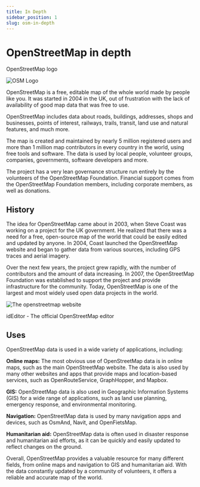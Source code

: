 ```yaml
---
title: In Depth
sidebar_position: 1
slug: osm-in-depth
---
```


# OpenStreetMap in depth

<div style={{float: "right", padding: "0.2em"}}>
  <p style={{"textAlign": "center","font-size":"80%"}}>OpenStreetMap logo</p>
  <img src='/img/openstreetmap/general/Openstreetmap_logo.svg' alt="OSM Logo" />
</div>

OpenStreetMap is a free, editable map of the whole world made by people like you. It was started in 2004 in the UK, out of frustration with the lack of availability of good map data that was free to use.

OpenStreetMap includes data about roads, buildings, addresses, shops and businesses, points of interest, railways, trails, transit, land use and natural features, and much more.

The map is created and maintained by nearly 5 million registered users and more than 1 million map contributors in every country in the world, using free tools and software. The data is used by local people, volunteer groups, companies, governments, software developers and more.

The project has a very lean governance structure run entirely by the volunteers of the OpenStreetMap Foundation. Financial support comes from the OpenStreetMap Foundation members, including corporate members, as well as donations.

## History
The idea for OpenStreetMap came about in 2003, when Steve Coast was working on a project for the UK government. He realized that there was a need for a free, open-source map of the world that could be easily edited and updated by anyone. In 2004, Coast launched the OpenStreetMap website and began to gather data from various sources, including GPS traces and aerial imagery.

Over the next few years, the project grew rapidly, with the number of contributors and the amount of data increasing. In 2007, the OpenStreetMap Foundation was established to support the project and provide infrastructure for the community. Today, OpenStreetMap is one of the largest and most widely used open data projects in the world.

![The openstreetmap website](../../../static/img/openstreetmap/general/id-editor-2023.png)
<div style={{"textAlign": "center"}}>idEditor - The official OpenStreetMap editor</div>

## Uses
OpenStreetMap data is used in a wide variety of applications, including:

**Online maps:** The most obvious use of OpenStreetMap data is in online maps, such as the main OpenStreetMap website. The data is also used by many other websites and apps that provide maps and location-based services, such as OpenRouteService, GraphHopper, and Mapbox.

**GIS:** OpenStreetMap data is also used in Geographic Information Systems (GIS) for a wide range of applications, such as land use planning, emergency response, and environmental monitoring.

**Navigation:** OpenStreetMap data is used by many navigation apps and devices, such as OsmAnd, Navit, and OpenFietsMap.

**Humanitarian aid:** OpenStreetMap data is often used in disaster response and humanitarian aid efforts, as it can be quickly and easily updated to reflect changes on the ground.

Overall, OpenStreetMap provides a valuable resource for many different fields, from online maps and navigation to GIS and humanitarian aid. With the data constantly updated by a community of volunteers, it offers a reliable and accurate map of the world.
